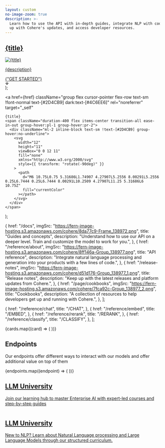 ```yaml
---
layout: custom
no-image-zoom: true
description: >-
  Learn how to use the API with in-depth guides, integrate NLP with code, keep
  up with Cohere's updates, and access developer resources.
---
```


<style>
  {`

  /*Custom Styles*/
  .rm-Header {
    position: sticky;
    top: 0;
    --Header-background: none;
  }

  #enterprise .container {
    margin-bottom: 0;
  }
  .rm-Flyout {
    background: #fbfbfb;
  }

`}
</style>

  <div className="rounded-lg bg-[#F5F4F2] dark:bg-[#0F0F0F] px-6 py-5 hover:bg-[#E9E6DE] dark:hover:bg-[#292929] md:p-8">
    <a
      href={href}
      target="_self"
      className="flex h-full flex-col justify-between"
    >
      <div className="mb-5 flex flex-col justify-between gap-5">
        <h2 className="lg:min-h-20 [@media(min-width:1181px)]:min-h-0">
          {title}
        </h2>
        <img src={imgSrc} alt={title} />
        <p className="p-lg">{description}</p>
      </div>
      <div className="mt-2 text-sm text-[#2D4CB9] dark:text-[#4C6EE6] md:mt-0 md:self-end">
        {"GET STARTED"}
        <div className="ml-2 inline-block group-hover:no-underline">
          <svg
            width="12"
            height="11"
            viewBox="0 0 12 11"
            fill="none"
            xmlns="http://www.w3.org/2000/svg"
            style={{ transform: "rotate(-90deg)" }}
          >
            <path
              d="M6 10.75L0.75 5.31686L1.74907 4.27907L5.2556 8.00291L5.2556 0.25L6.7444 0.25L6.7444 8.00291L10.2509 4.27907L11.25 5.31686L6 10.75Z"
              fill="currentColor"
            ></path>
          </svg>
        </div>
      </div>
    </a>
  </div>
);

  <a
    href={href}
    className="group flex cursor-pointer flex-row text-sm !font-normal text-[#2D4CB9] dark:text-[#4C6EE6]"
    rel="noreferrer"
    target="_self"
  >
    {title}
    <span className="duration-400 flex items-center transition-all ease-in-out group-hover:pl-1 group-hover:pr-2">
      <div className="ml-2 inline-block text-sm !text-[#2D4CB9] group-hover:no-underline">
        <svg
          width="12"
          height="11"
          viewBox="0 0 12 11"
          fill="none"
          xmlns="http://www.w3.org/2000/svg"
          style={{ transform: "rotate(-90deg)" }}
        >
          <path
            d="M6 10.75L0.75 5.31686L1.74907 4.27907L5.2556 8.00291L5.2556 0.25L6.7444 0.25L6.7444 8.00291L10.2509 4.27907L11.25 5.31686L6 10.75Z"
            fill="currentColor"
          ></path>
        </svg>
      </div>
    </span>
  </a>
);

  {
    href: "/docs",
    imgSrc: "https://fern-image-hosting.s3.amazonaws.com/cohere/8da77c9-Frame_138972.png",
    title: "Guides and concepts",
    description:
      "Understand how to use our API on a deeper level. Train and customize the model to work for you.",
  },
  {
    href: "/reference/about",
    imgSrc: "https://fern-image-hosting.s3.amazonaws.com/cohere/8ff146a-Group_138977.png",
    title: "API reference",
    description:
      "Integrate natural language processing and generation into your products with a few lines of code.",
  },
  {
    href: "/release-notes",
    imgSrc: "https://fern-image-hosting.s3.amazonaws.com/cohere/d51d176-Group_138977_1.png",
    title: "Release notes",
    description:
      "Keep up with the latest releases and platform updates from Cohere.",
  },
  {
    href: "/page/cookbooks",
    imgSrc: "https://fern-image-hosting.s3.amazonaws.com/cohere/7fca92c-Group_138977_2.png",
    title: "Cookbooks",
    description:
      "A collection of resources to help developers get up and running with Cohere.",
  },
];

  {
    href: "/reference/chat",
    title: "/CHAT",
  },
  {
    href: "/reference/embed",
    title: "/EMBED",
  },
  {
    href: "/reference/rerank",
    title: "/RERANK",
  },
  {
    href: "/reference/classify",
    title: "/CLASSIFY",
  },
];

<div className="m-auto max-w-[1195px] flex-grow overflow-y-auto px-8 pt-10 md:p-10 md:pb-14">
  <div className="flex flex-col gap-5 md:!grid md:grid-cols-2 md:gap-10 md:pb-7 lg:!grid-cols-3 lg:gap-x-8 lg:gap-y-10 lg:pb-16">
    {cards.map((card) => (
      <LandingPageCard
        key={card.href}
        href={card.href}
        imgSrc={card.imgSrc}
        title={card.title}
        description={card.description}
      />
    ))}
    <div className="col-span-2">
      <div className="mb-8 flex flex-col gap-9 px-6 py-5 md:!flex-row md:items-end md:gap-16 md:p-8 lg:gap-10">
        <div className="md:w-1/2">
          <h2 className="mb-8 mt-4 md:mt-0">Endpoints</h2>
          <p className="p-lg w-full">
            Our endpoints offer different ways to interact with our models and
            offer additional value on top of them
          </p>
        </div>
        <div className="grid grid-cols-2 gap-5 md:w-1/2 md:gap-10 lg:w-1/3 lg:gap-8">
          {endpoints.map((endpoint) => (
            <EndpointLink key={endpoint.href} {...endpoint} />
          ))}
        </div>
      </div>
      <div
        className="group hidden rounded-lg bg-cover bg-no-repeat p-6 md:!block md:h-[190px] lg:h-[230px]"
        style={{
          backgroundImage:
            "url('https://fern-image-hosting.s3.amazonaws.com/cohere/55d9cde-InfoCards.png')",
        }}
      >
        <a
          href="https://cohere.com/llmu"
          target="_blank"
          className="flex h-full w-full flex-col items-center justify-between !text-white md:!flex-row"
        >
          <div className="flex h-full w-[420px] flex-col items-start justify-between">
            <div className="flex flex-row items-start">
              <img
                src="https://fern-image-hosting.s3.amazonaws.com/cohere/9d0694c-Symbol.svg"
                alt=""
                className="h-7 w-7 lg:h-10 lg:w-10"
              />
              <h2 className="!my-0 ml-5">LLM University</h2>
            </div>
            <p className="p-lg !text-white md:w-[260px] lg:w-[400px]">
              Join our learning hub to master Enterprise AI with expert-led
              courses and step-by-step guides
            </p>
          </div>
          <div className="flex h-full md:w-1/2">
            <img
              src="https://fern-image-hosting.s3.amazonaws.com/cohere/64d7b4f-Group_138975.png"
              alt=""
              className="'duration-400 group-hover:pr-2' flex items-center object-contain transition-all ease-in-out group-hover:pl-1"
            />
          </div>
        </a>
      </div>
    </div>
  </div>
  <div
    className="block h-full w-full rounded-lg bg-cover bg-no-repeat p-6 md:hidden"
    style={{
      backgroundImage: "url('https://fern-image-hosting.s3.amazonaws.com/cohere/ddd53ed-Mask_group.png')",
    }}
  >
    <a
      href="https://cohere.com/llmu"
      target="_blank"
      className="flex h-full w-full flex-col justify-between !text-white md:!flex-row"
    >
      <div className="flex h-full flex-col justify-between">
        <div className="flex flex-row">
          <img
            src="https://fern-image-hosting.s3.amazonaws.com/cohere/9d0694c-Symbol.svg"
            alt=""
            className="h-7 w-7 lg:h-10 lg:w-10"
          />
          <h2 className="h3 mb-28 ml-5 mt-0">LLM University</h2>
        </div>
        <p className="p-lg !text-white">
          New to NLP? Learn about Natural Language processing and Large Language
          Models through our structured curriculum.
        </p>
      </div>
    </a>
  </div>
</div>
